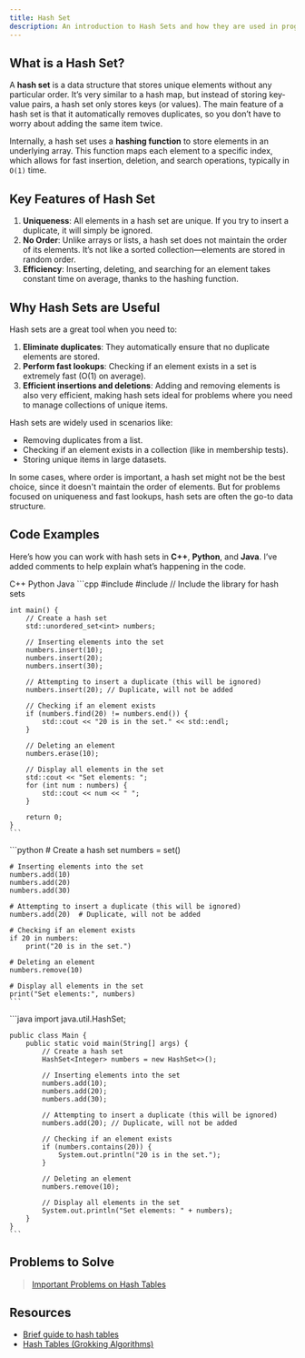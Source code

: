 ```yaml
---
title: Hash Set
description: An introduction to Hash Sets and how they are used in programming.
---
```


## <HoverUnderline>What is a Hash Set?</HoverUnderline>

A **hash set** is a data structure that stores unique elements without any particular order. It’s very similar to a hash map, but instead of storing key-value pairs, a hash set only stores keys (or values). The main feature of a hash set is that it automatically removes duplicates, so you don’t have to worry about adding the same item twice.

Internally, a hash set uses a **hashing function** to store elements in an underlying array. This function maps each element to a specific index, which allows for fast insertion, deletion, and search operations, typically in `O(1)` time.

## <HoverUnderline>Key Features of Hash Set</HoverUnderline>

1. **Uniqueness**: All elements in a hash set are unique. If you try to insert a duplicate, it will simply be ignored.
2. **No Order**: Unlike arrays or lists, a hash set does not maintain the order of its elements. It’s not like a sorted collection—elements are stored in random order.
3. **Efficiency**: Inserting, deleting, and searching for an element takes constant time on average, thanks to the hashing function.

## <HoverUnderline>Why Hash Sets are Useful</HoverUnderline>

Hash sets are a great tool when you need to:
1. **Eliminate duplicates**: They automatically ensure that no duplicate elements are stored.
2. **Perform fast lookups**: Checking if an element exists in a set is extremely fast (O(1) on average).
3. **Efficient insertions and deletions**: Adding and removing elements is also very efficient, making hash sets ideal for problems where you need to manage collections of unique items.

Hash sets are widely used in scenarios like:
- Removing duplicates from a list.
- Checking if an element exists in a collection (like in membership tests).
- Storing unique items in large datasets.

In some cases, where order is important, a hash set might not be the best choice, since it doesn't maintain the order of elements. But for problems focused on uniqueness and fast lookups, hash sets are often the go-to data structure.

## <HoverUnderline>Code Examples</HoverUnderline>

Here’s how you can work with hash sets in **C++**, **Python**, and **Java**. I’ve added comments to help explain what’s happening in the code.

<Tabs defaultValue="python" className="pt-5 pb-1">
  <TabsList>
    <TabsTrigger value="cpp">C++</TabsTrigger>
    <TabsTrigger value="python">Python</TabsTrigger>
    <TabsTrigger value="java">Java</TabsTrigger>
  </TabsList>

  <TabsContent value="cpp">
    ```cpp
    #include <iostream>
    #include <unordered_set> // Include the library for hash sets

    int main() {
        // Create a hash set
        std::unordered_set<int> numbers;

        // Inserting elements into the set
        numbers.insert(10);
        numbers.insert(20);
        numbers.insert(30);

        // Attempting to insert a duplicate (this will be ignored)
        numbers.insert(20); // Duplicate, will not be added

        // Checking if an element exists
        if (numbers.find(20) != numbers.end()) {
            std::cout << "20 is in the set." << std::endl;
        }

        // Deleting an element
        numbers.erase(10);

        // Display all elements in the set
        std::cout << "Set elements: ";
        for (int num : numbers) {
            std::cout << num << " ";
        }

        return 0;
    }
    ```
  </TabsContent>

  <TabsContent value="python">
    ```python
    # Create a hash set
    numbers = set()

    # Inserting elements into the set
    numbers.add(10)
    numbers.add(20)
    numbers.add(30)

    # Attempting to insert a duplicate (this will be ignored)
    numbers.add(20)  # Duplicate, will not be added

    # Checking if an element exists
    if 20 in numbers:
        print("20 is in the set.")

    # Deleting an element
    numbers.remove(10)

    # Display all elements in the set
    print("Set elements:", numbers)
    ```
  </TabsContent>

  <TabsContent value="java">
    ```java
    import java.util.HashSet;

    public class Main {
        public static void main(String[] args) {
            // Create a hash set
            HashSet<Integer> numbers = new HashSet<>();

            // Inserting elements into the set
            numbers.add(10);
            numbers.add(20);
            numbers.add(30);

            // Attempting to insert a duplicate (this will be ignored)
            numbers.add(20); // Duplicate, will not be added

            // Checking if an element exists
            if (numbers.contains(20)) {
                System.out.println("20 is in the set.");
            }

            // Deleting an element
            numbers.remove(10);

            // Display all elements in the set
            System.out.println("Set elements: " + numbers);
        }
    }
    ```
  </TabsContent>
</Tabs>

## <HoverUnderline>Problems to Solve</HoverUnderline>

> [Important Problems on Hash Tables](https://leetcode.com/problem-list/akl1lyog/)

## <HoverUnderline>Resources</HoverUnderline>

- [Brief guide to hash tables](https://samuelalbanie.com/files/digest-slides/2022-09-brief-guide-to-hash-tables.pdf)
- [Hash Tables (Grokking Algorithms)](https://edu.anarcho-copy.org/Algorithm/grokking-algorithms-illustrated-programmers-curious.pdf#page=92)
